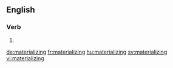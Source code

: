 ==English==

===Verb===
{{head|en}}

# {{present participle of|materialize}}

[[de:materializing]]
[[fr:materializing]]
[[hu:materializing]]
[[sv:materializing]]
[[vi:materializing]]